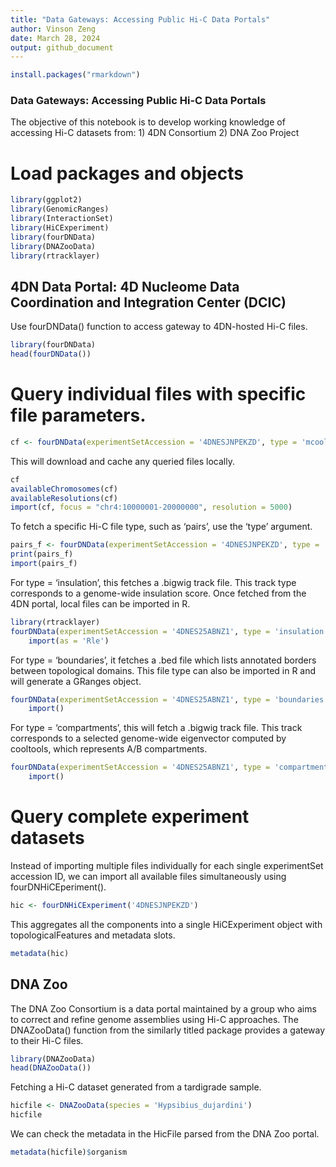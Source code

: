 ```yaml
---
title: "Data Gateways: Accessing Public Hi-C Data Portals"
author: Vinson Zeng
date: March 28, 2024
output: github_document
---
```

```r
install.packages("rmarkdown")
```

### Data Gateways: Accessing Public Hi-C Data Portals
The objective of this notebook is to develop working knowledge of accessing Hi-C datasets from:
1) 4DN Consortium
2) DNA Zoo Project

# Load packages and objects
```r
library(ggplot2)
library(GenomicRanges)
library(InteractionSet)
library(HiCExperiment)
library(fourDNData)
library(DNAZooData)
library(rtracklayer)
```
## 4DN Data Portal: 4D Nucleome Data Coordination and Integration Center (DCIC)

Use fourDNData() function to access gateway to 4DN-hosted Hi-C files.
```r
library(fourDNData)
head(fourDNData())
```

# Query individual files with specific file parameters.
```r
cf <- fourDNData(experimentSetAccession = '4DNESJNPEKZD', type = 'mcool')
```

This will download and cache any queried files locally.
```r
cf
availableChromosomes(cf)
availableResolutions(cf)
import(cf, focus = "chr4:10000001-20000000", resolution = 5000)
```

To fetch a specific Hi-C file type, such as 'pairs', use the 'type' argument.
```r
pairs_f <- fourDNData(experimentSetAccession = '4DNESJNPEKZD', type = 'pairs') 
print(pairs_f)
import(pairs_f)
```

For type = 'insulation', this fetches a .bigwig track file. This track type corresponds to a genome-wide insulation score. Once fetched from the 4DN portal, local files can be imported in R.
```r
library(rtracklayer)
fourDNData(experimentSetAccession = '4DNES25ABNZ1', type = 'insulation') |> 
    import(as = 'Rle')
```

For type = 'boundaries', it fetches a .bed file which lists annotated borders between topological domains. This file type can also be imported in R and will generate a GRanges object.
```r
fourDNData(experimentSetAccession = '4DNES25ABNZ1', type = 'boundaries') |> 
    import()
```

For type = 'compartments', this will fetch a .bigwig track file. This track corresponds to a selected genome-wide eigenvector computed by cooltools, which represents A/B compartments.
```r
fourDNData(experimentSetAccession = '4DNES25ABNZ1', type = 'compartments') |> 
    import()
```

# Query complete experiment datasets
Instead of importing multiple files individually for each single experimentSet accession ID, we can import all available files simultaneously using fourDNHiCEperiment().
```r
hic <- fourDNHiCExperiment('4DNESJNPEKZD')
```
This aggregates all the components into a single HiCExperiment object with topologicalFeatures and metadata slots.
```r
metadata(hic)
```
## DNA Zoo
The DNA Zoo Consortium is a data portal maintained by a group who aims to correct and refine genome assemblies using Hi-C approaches. The DNAZooData() function from the similarly titled package provides a gateway to their Hi-C files.
```r
library(DNAZooData)
head(DNAZooData())
```
Fetching a Hi-C dataset generated from a tardigrade sample.
```r
hicfile <- DNAZooData(species = 'Hypsibius_dujardini')
hicfile
```
We can check the metadata in the HicFile parsed from the DNA Zoo portal.
```r
metadata(hicfile)$organism
```



